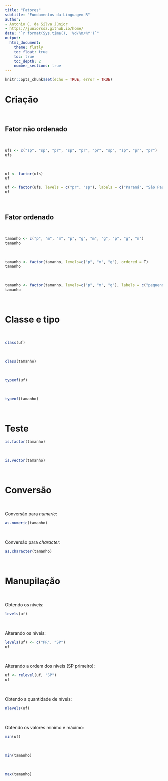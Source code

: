 ```yaml
---
title: "Fatores"
subtitle: "Fundamentos da Linguagem R"
author:
- Antonio C. da Silva Júnior
- https://juniorssz.github.io/home/
date: "`r format(Sys.time(), '%d/%m/%Y')`"
output: 
  html_document:
    theme: flatly
    toc_float: true
    toc: true
    toc_depth: 2
    number_sections: true
---
```


```r
knitr::opts_chunk$set(echo = TRUE, error = TRUE)
```

# Criação

<br>

## Fator não ordenado

<br>

```r
ufs <- c("sp", "sp", "pr", "sp", "pr", "pr", "sp", "sp", "pr", "pr")
ufs
```

<br>

```r
uf <- factor(ufs)
uf
```

```r
uf <- factor(ufs, levels = c("pr", "sp"), labels = c("Paraná", "São Paulo"))
uf
```


<br>

## Fator ordenado

<br>

```r
tamanho <- c("p", "m", "m", "p", "g", "m", "g", "p", "g", "m")
tamanho
```

<br>

```r
tamanho <- factor(tamanho, levels=c("p", "m", "g"), ordered = T)
tamanho
```

<br>

```r
tamanho <- factor(tamanho, levels=c("p", "m", "g"), labels = c("pequeno", "médio", "grande"), ordered = T)
tamanho
```

<br>

# Classe e tipo

<br>

```r
class(uf)
```

<br>

```r
class(tamanho)
```

<br>

```r
typeof(uf)
```

<br>

```r
typeof(tamanho)
```

<br>

# Teste

```r
is.factor(tamanho)
```

<br>

```r
is.vector(tamanho)
```

<br>

# Conversão

<br>

Conversão para <i>numeric</i>:
```r
as.numeric(tamanho)
```

<br>

Conversão para <i>character</i>:
```r
as.character(tamanho)
```

<br>

# Manupilação

<br>

Obtendo os níveis:
```r
levels(uf)
```

<br>

Alterando os níveis:
```r
levels(uf) <- c("PR", "SP")
uf
```

<br>

Alterando a ordem dos níveis (SP primeiro):
```r
uf <- relevel(uf, "SP")
uf
```

<br>

Obtendo a quantidade de níveis:
```r
nlevels(uf)
```

<br>

Obtendo os valores mínimo e máximo:
```r
min(uf)
```

<br>

```r
min(tamanho)
```

<br>

```r
max(tamanho)
```
